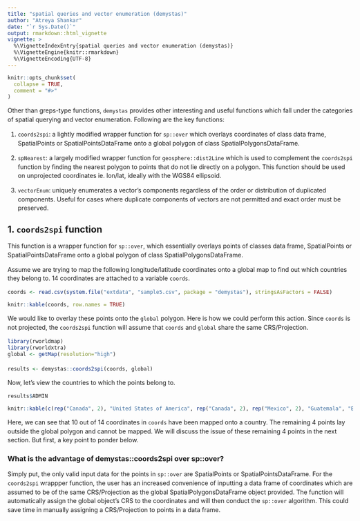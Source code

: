```yaml
---
title: "spatial queries and vector enumeration (demystas)"
author: "Atreya Shankar"
date: "`r Sys.Date()`"
output: rmarkdown::html_vignette
vignette: >
  %\VignetteIndexEntry{spatial queries and vector enumeration (demystas)}
  %\VignetteEngine{knitr::rmarkdown}
  %\VignetteEncoding{UTF-8}
---
```


<style>
    body {
          max-width: 800px;
          margin: auto;
          padding: 1em;
          line-height: 20px; 
    }
</style>

```r
knitr::opts_chunk$set(
  collapse = TRUE,
  comment = "#>"
)
```

Other than greps-type functions, `demystas` provides other interesting and useful functions which fall under the categories of spatial querying and vector enumeration. Following are the key functions:

1. `coords2spi`: a lightly modified wrapper function for `sp::over` which overlays coordinates of class data frame, SpatialPoints or SpatialPointsDataFrame onto a global polygon of class SpatialPolygonsDataFrame.

2. `spNearest`: a largely modified wrapper function for `geosphere::dist2Line` which is used to complement the `coords2spi` function by finding the nearest polygon to points that do not lie directly on a polygon. This function should be used on unprojected coordinates ie. lon/lat, ideally with the WGS84 ellipsoid.

3. `vectorEnum`: uniquely enumerates a vector's components regardless of the order or distribution of duplicated components. Useful for cases where duplicate components of vectors are not permitted and exact order must be preserved.

## 1. `coords2spi` function

This function is a wrapper function for `sp::over`, which essentially overlays points of classes data frame, SpatialPoints or SpatialPointsDataFrame onto a global polygon of class SpatialPolygonsDataFrame.

Assume we are trying to map the following longitude/latitude coordinates onto a global map to find out which countries they belong to. 14 coordinates are attached to a variable `coords`.

```r
coords <- read.csv(system.file("extdata", "sample5.csv", package = "demystas"), stringsAsFactors = FALSE)
```
```r
knitr::kable(coords, row.names = TRUE)
```

We would like to overlay these points onto the `global` polygon. Here is how we could perform this action. Since `coords` is not projected, the `coords2spi` function will assume that `coords` and `global` share the same CRS/Projection.

```r
library(rworldmap)
library(rworldxtra)
global <- getMap(resolution="high")

results <- demystas::coords2spi(coords, global)
```

Now, let's view the countries to which the points belong to.

```r
results$ADMIN
```
```r
knitr::kable(c(rep("Canada", 2), "United States of America", rep("Canada", 2), rep("Mexico", 2), "Guatemala", "El Salvador", "Canada", rep(NA,4)), row.names = TRUE)
```

Here, we can see that 10 out of 14 coordinates in `coords` have been mapped onto a country. The remaining 4 points lay outside the global polygon and cannot be mapped. We will discuss the issue of these remaining 4 points in the next section. But first, a key point to ponder below.

### What is the advantage of demystas::coords2spi over sp::over?

Simply put, the only valid input data for the points in `sp::over` are SpatialPoints or SpatialPointsDataFrame. For the `coords2spi` wrappper function, the user has an increased convenience of inputting a data frame of coordinates which are assumed to be of the same CRS/Projection as the global SpatialPolygonsDataFrame object provided. The function will automatically assign the global object's CRS to the coordinates and will then conduct the `sp::over` algorithm. This could save time in manually assigning a CRS/Projection to points in a data frame.

<!--
-import shapefile and some good and bad coordinates, process them and use the NAs in the next step with a visualization to show they are slighly off global polygon
-for coords2spi, show advantage over "over" because of no need for projection, use some examples from old set
-for spNearest, advantage is that algorithm searches for nearest polygon, but must be used with unprojected coordinates, use examples from set and explain intelligent mechanisms
-for vectorEnum, give complexly distributed vector which needs to be made unique and needs to account for its uniqueness while preserving order 
-->
